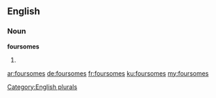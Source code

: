 ==English==

===Noun===
'''foursomes'''

# {{plural of|foursome}}

[[Category:English plurals]]

[[ar:foursomes]]
[[de:foursomes]]
[[fr:foursomes]]
[[ku:foursomes]]
[[my:foursomes]]